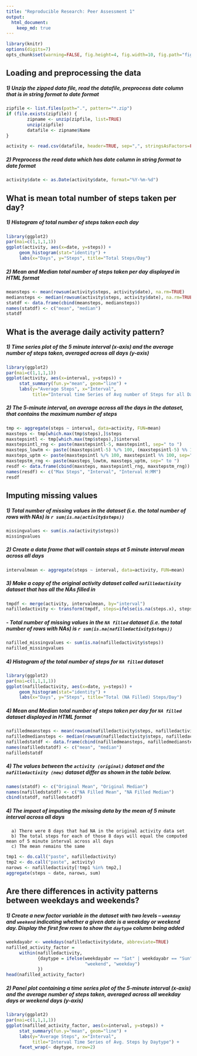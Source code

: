 ```yaml
---
title: "Reproducible Research: Peer Assessment 1"
output: 
  html_document:
    keep_md: true
---
```


```r
library(knitr)
options(digits=7)
opts_chunk$set(warning=FALSE, fig.height=4, fig.width=10, fig.path="figure/")
```

## Loading and preprocessing the data
##### 1) Unzip the zipped data file, read the datafile, preprocess date column that is in string format to date format

```r
zipfile <- list.files(path=".", pattern="*.zip")
if (file.exists(zipfile)) {
        zipname <- unzip(zipfile, list=TRUE)
        unzip(zipfile)
        datafile <- zipname$Name
}

activity <- read.csv(datafile, header=TRUE, sep=",", stringsAsFactors=FALSE)
```

##### 2) Preprocess the read data which has date column in string format to date format

```r
activity$date <- as.Date(activity$date, format="%Y-%m-%d")
```
## What is mean total number of steps taken per day?

##### 1) Histogram of total number of steps taken each day

```r
library(ggplot2)
par(mai=c(1,1,1,1))
ggplot(activity, aes(x=date, y=steps)) + 
     geom_histogram(stat="identity") + 
     labs(x="Days", y="Steps", title="Total Steps/Day")
```

##### 2) Mean and Median total number of steps taken per day displayed in HTML format

```r
meansteps <- mean(rowsum(activity$steps, activity$date), na.rm=TRUE)
mediansteps <- median(rowsum(activity$steps, activity$date), na.rm=TRUE)
statdf <- data.frame(cbind(meansteps, mediansteps))
names(statdf) <- c("mean", "median")
statdf
```

## What is the average daily activity pattern?

##### 1) Time series plot of the 5 minute interval (x-axis) and the average number of steps taken, averaged across all days (y-axis)

```r
library(ggplot2)
par(mai=c(1,1,1,1))
ggplot(activity, aes(x=interval, y=steps)) + 
     stat_summary(fun.y="mean", geom="line") + 
     labs(y="Average Steps", x="Interval", 
          title="Interval time Series of Avg number of Steps for all Days")
```

##### 2) The 5-minute interval, on average across all the days in the dataset, that contains the maximum number of steps

```r
tmp <- aggregate(steps ~ interval, data=activity, FUN=mean)
maxsteps <- tmp[which.max(tmp$steps),]$steps
maxstepsintl <- tmp[which.max(tmp$steps),]$interval
maxstepsintl_rng <- paste(maxstepsintl-5, maxstepsintl, sep=" to ")
maxsteps_lowtm <- paste((maxstepsintl-5) %/% 100, (maxstepsintl-5) %% 100, sep=":")
maxsteps_uptm <- paste(maxstepsintl %/% 100, maxstepsintl %% 100, sep=":")
maxstepstm_rng <- paste(maxsteps_lowtm, maxsteps_uptm, sep=" to ")
resdf <- data.frame(cbind(maxsteps, maxstepsintl_rng, maxstepstm_rng))
names(resdf) <- c("Max Steps", "Interval", "Interval H:MM")
resdf
```

## Imputing missing values

##### 1) Total number of missing values in the dataset (i.e. the total number of rows with NAs) is ``r sum(is.na(activity$steps))``
```r
missingvalues <- sum(is.na(activity$steps))
missingvalues
```

##### 2) Create a data frame that will contain steps at 5 minute interval mean across all days

```r
intervalmean <- aggregate(steps ~ interval, data=activity, FUN=mean)
```

##### 3) Make a copy of the original activity dataset called `nafilledactivity` dataset that has all the NAs filled in

```r
tmpdf <- merge(activity, intervalmean, by="interval")
nafilledactivity <- transform(tmpdf, steps=ifelse(is.na(steps.x), steps.y, steps.x))[c(5,3,1)]
```

##### - Total number of missing values in the `NA filled` dataset (i.e. the total number of rows with NAs) is ``r sum(is.na(nafilledactivity$steps))``
```r
nafilled_missingvalues <- sum(is.na(nafilledactivity$steps))
nafilled_missingvalues
```

##### 4) Histogram of the total number of steps for `NA filled` dataset

```r
library(ggplot2)
par(mai=c(1,1,1,1))
ggplot(nafilledactivity, aes(x=date, y=steps)) + 
     geom_histogram(stat="identity") + 
     labs(x="Days", y="Steps", title="Total (NA Filled) Steps/Day")
```

##### 4) Mean and Median total number of steps taken per day for `NA filled` dataset displayed in HTML format

```r
nafilledmeansteps <- mean(rowsum(nafilledactivity$steps, nafilledactivity$date))
nafilledmediansteps <- median(rowsum(nafilledactivity$steps, nafilledactivity$date))
nafilledstatdf <- data.frame(cbind(nafilledmeansteps, nafilledmediansteps))
names(nafilledstatdf) <- c("mean", "median")
nafilledstatdf
```

##### 4) The values between the `activity (original)` dataset and the `nafilledactivity (new)` dataset differ as shown in the table below.

```r
names(statdf) <- c("Original Mean", "Original Median")
names(nafilledstatdf) <- c("NA Filled Mean", "NA Filled Median")
cbind(statdf, nafilledstatdf)
```

##### 4) The impact of imputing the missing data by the mean of 5 minute interval across all days  

      a) There were 8 days that had NA in the original activity data set
      b) The total steps for each of those 8 days will equal the computed mean of 5 minute interval across all days
      c) The mean remains the same

```r
tmp1 <- do.call("paste", nafilledactivity)
tmp2 <- do.call("paste", activity)
narows <- nafilledactivity[!tmp1 %in% tmp2,]
aggregate(steps ~ date, narows, sum)
```

## Are there differences in activity patterns between weekdays and weekends?

##### 1) Create a new factor variable in the dataset with two levels – `weekday` and `weekend` indicating whether a given date is a weekday or weekend day. Display the first few rows to show the `daytype` column being added

```r
weekdayabr <- weekdays(nafilledactivity$date, abbreviate=TRUE)
nafilled_activity_factor = 
     within(nafilledactivity, 
            {daytype = ifelse(weekdayabr == "Sat" | weekdayabr == "Sun", 
                              "weekend", "weekday")
            })
head(nafilled_activity_factor)
```

##### 2) Panel plot containing a time series plot of the 5-minute interval (x-axis) and the average number of steps taken, averaged across all weekday days or weekend days (y-axis)

```r
library(ggplot2)
par(mai=c(1,1,1,1))
ggplot(nafilled_activity_factor, aes(x=interval, y=steps)) + 
     stat_summary(fun.y="mean", geom="line") + 
     labs(y="Average Steps", x="Interval", 
          title="Interval Time Series of Avg. Steps by Daytype") + 
     facet_wrap(~ daytype, nrow=2)
```

